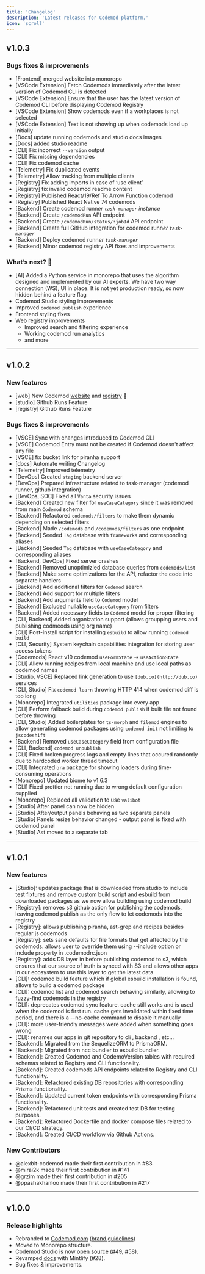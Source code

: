 ```yaml
---
title: 'Changelog'
description: 'Latest releases for Codemod platform.'
icon: 'scroll'
---
```


## v1.0.3

### Bugs fixes & improvements

- [Frontend] merged website into monorepo
- [VSCode Extension] Fetch Codemods immediately after the latest version of Codemod CLI is detected
- [VSCode Extension] Ensure that the user has the latest version of Codemod CLI before displaying Codemod Registry
- [VSCode Extension] Show codemods even if a workplaces is not selected
- [VSCode Extension] Text is not showing up when codemods load up initially
- [Docs] update running codemods and studio docs images
- [Docs] added studio readme
- [CLI] Fix incorrect `--version` output
- [CLI] Fix missing dependencies
- [CLI] Fix codemod cache
- [Telemetry] Fix duplicated events
- [Telemetry] Allow tracking from multiple clients
- [Registry] Fix adding imports in case of ‘use client’
- [Registry] fix invalid codemod readme content
- [Registry] Published React/19/Ref To Arrow Function codemod
- [Registry] Published React Native 74 codemods
- [Backend] Create codemod runn*er `task-manager` instance*
- [Backend] Create `/codemodRun`  API endpoint
- [Backend] Create `/codemodRun/status/:jobId` API endpoint
- [Backend] Create full GitHub integration for codemod runn*er `task-manager`*
- [Backend] Deploy codemod runn*er `task-manager`*
- [Backend] Minor codemod registry API fixes and improvements

### What’s next? 🏃

- [AI] Added a Python service in monorepo that uses the algorithm designed and implemented by our AI experts. We have two way connection (WS), UI in place. It is not yet production ready, so now hidden behind a feature flag
- Codemod Studio styling improvements
- Improved `codemod publish` experience
- Frontend styling fixes
- Web registry improvements
    - Improved search and filtering experience
    - Working codemod run analytics
    - and more

---

## v1.0.2

### New features

- [web] New Codemod [website](https://codemod.com) and [registry](https://codemod.com/registry) 🎉
- [studio] Github Runs Feature
- [registry] Github Runs Feature

### Bugs fixes & improvements

- [VSCE] Sync with changes introduced to Codemod CLI
- [VSCE] Codemod Entry must not be created if Codemod doesn't affect any file
- [VSCE] fix bucket link for piranha support
- [docs] Automate writing Changelog
- [Telemetry] Improved telemetry
- [DevOps] Created `staging` backend server
- [DevOps] Prepared infrastructure related to task-manager (codemod runner, github integration)
- [DevOps, SOC] Fixed all `Vanta` security issues
- [Backend] Created new filter for `useCaseCategory` since it was removed from main `Codemod` schema
- [Backend] Refactored `codemods/filters` to make them dynamic depending on selected filters
- [Backend] Made `/codemods` and `/codemods/filters` as one endpoint
- [Backend] Seeded `Tag` database with `frameworks` and corresponding aliases
- [Backend] Seeded `Tag` database with `useCaseCategory`  and corresponding aliases
- [Backend, DevOps] Fixed server crashes
- [Backend] Removed unoptimizied database queries from `codemods/list`
- [Backend] Make some optimizations for the API, refactor the code into separate handlers
- [Backend] Add additional filters for `Codemod` search
- [Backend] Add support for multiple filters
- [Backend] Add arguments field to `Codemod` model
- [Backend] Excluded nullable `useCaseCategory` from filters
- [Backend] Added necessary fields to `Codemod` model for proper filtering
- [CLI, Backend] Added organization support (allows groupping users and publishing codmeods using org name)
- [CLI] Post-install script for installing `esbuild` to allow running `codemod build`
- [CLI, Security] System keychain capabilities integration for storing user access tokens
- [Codemods] React v19 codemod `useFormState` → `useActionState`
- [CLI] Allow running recipes from local machine and use local paths as codemod names
- [Studio, VSCE] Replaced link generation to use `[dub.co](http://dub.co)` services
- [CLI, Studio] Fix `codemod learn` throwing HTTP 414 when codemod diff is too long
- [Monorepo] Integrated `utilities` package into every app
- [CLI] Perform fallback build during `codemod publish` if built file not found before throwing
- [CLI, Studio] Added boilerplates for `ts-morph` and `filemod` engines to allow generating codemod packages using `codemod init` not limiting to `jscodeshift`
- [Backend] Removed `useCaseCategory` field from configuration file
- [CLI, Backend] `codemod unpublish`
- [CLI] Fixed broken progress logs and empty lines that occured randomly due to hardcoded worker thread timeout
- [CLI] Integrated `ora` package for showing loaders during time-consuming operations
- [Monorepo] Updated biome to v1.6.3
- [CLI] Fixed prettier not running due to wrong default configuration supplied
- [Monorepo] Replaced all validation to use `valibot`
- [Studio] After panel can now be hidden
- [Studio] After/output panels behaving as two separate panels
- [Studio] Panels resize behavior changed - output panel is fixed with codemod panel
- [Studio] Ast moved to a separate tab

---

## v1.0.1

### New features

- [Studio]: updates package that is downloaded from studio to include test fixtures and remove custom build script and esbuild from downloaded packages as we now allow building using codemod build
- [Registry]: removes s3 github action for publishing the codemods, leaving codemod publish as the only flow to let codemods into the registry
- [Registry]: allows publishing piranha, ast-grep and recipes besides regular js codemods
- [Registry]: sets sane defaults for file formats that get affected by the codemods. allows user to override them using --include option or include property in .codemodrc.json
- [Registry]: adds DB layer in before publishing codemod to s3, which ensures that our source of truth is synced with S3 and allows other apps in our ecosystem to use this layer to get the latest data
- [CLI]: codemod build feature which if global esbuild installation is found, allows to build a codemod package
- [CLI]: codemod list and codemod search behaving similarly, allowing to fuzzy-find codemods in the registry
- [CLI]: deprecates codemod sync feature. cache still works and is used when the codemod is first run. cache gets invalidated within fixed time period, and there is a --no-cache command to disable it manually
- [CLI]: more user-friendly messages were added when something goes wrong
- [CLI]: renames our apps in git repository to cli , backend , etc…
- [Backend]: Migrated from the SequelizeORM to PrismaORM.
- [Backend]: Migrated from ncc bundler to esbuild bundler.
- [Backend]: Created Codemod and CodemoVersion tables with required schemas related to Registry and CLI functionality.
- [Backend]: Created codemods API endpoints related to Registry and CLI functionality.
- [Backend]: Refactored existing DB repositories with corresponding Prisma functionality.
- [Backend]: Updated current token endpoints with corresponding Prisma functionality.
- [Backend]: Refactored unit tests and created test DB for testing purposes.
- [Backend]: Refactored Dockerfile and docker compose files related to our CI/CD strategy.
- [Backend]: Created CI/CD workflow via Github Actions.

### New Contributors

- @alexbit-codemod made their first contribution in #83
- @mirai2k made their first contribution in #141
- @grzim made their first contribution in #205
- @ppashakhanloo made their first contribution in #217

---

## v1.0.0

### Release highlights

- Rebranded to [Codemod.com](https://codemod.com) ([brand guidelines](https://brand.codemod.com))
- Moved to Monorepo structure.
- Codemod Studio is now [open source](https://github.com/codemod-com/codemod/tree/main/apps/studio) (#49, #58). 
- Revamped [docs](https://github.com/codemod-com/codemod/tree/main/apps/docs) with Mintlify (#28).
- Bug fixes & improvements.

